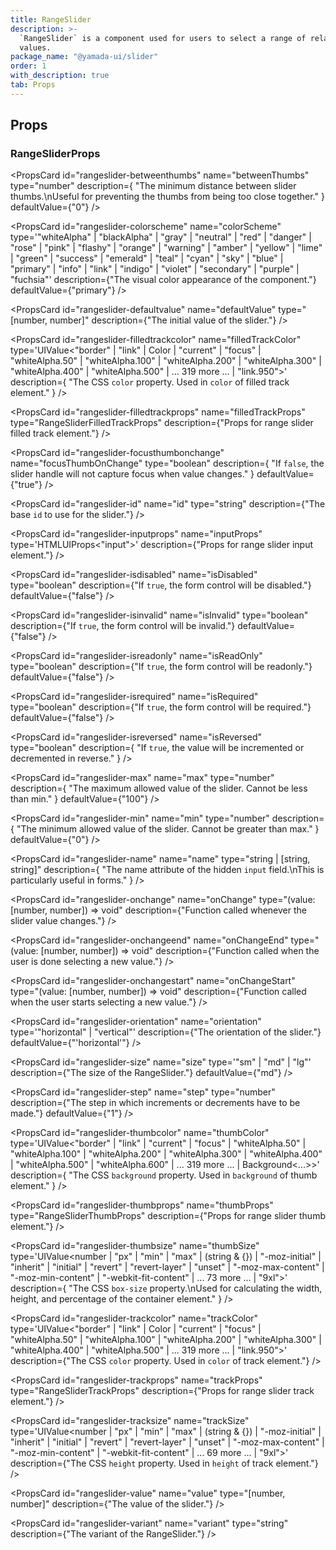 ```yaml
---
title: RangeSlider
description: >-
  `RangeSlider` is a component used for users to select a range of related
  values.
package_name: "@yamada-ui/slider"
order: 1
with_description: true
tab: Props
---
```


## Props

### RangeSliderProps

<PropsCard id="rangeslider-_accept" name="_accept" type="CSSUIObject" />

<PropsCard id="rangeslider-_active" name="_active" type="CSSUIObject" />

<PropsCard id="rangeslider-_after" name="_after" type="CSSUIObject" />

<PropsCard id="rangeslider-_anylink" name="_anyLink" type="CSSUIObject" />

<PropsCard id="rangeslider-_autofill" name="_autofill" type="CSSUIObject" />

<PropsCard id="rangeslider-_backdrop" name="_backdrop" type="CSSUIObject" />

<PropsCard id="rangeslider-_before" name="_before" type="CSSUIObject" />

<PropsCard id="rangeslider-_between" name="_between" type="CSSUIObject" />

<PropsCard id="rangeslider-_blank" name="_blank" type="CSSUIObject" />

<PropsCard id="rangeslider-_checked" name="_checked" type="CSSUIObject" />

<PropsCard id="rangeslider-_cue" name="_cue" type="CSSUIObject" />

<PropsCard id="rangeslider-_cueregion" name="_cueRegion" type="CSSUIObject" />

<PropsCard id="rangeslider-_dark" name="_dark" type="CSSUIObject" />

<PropsCard id="rangeslider-_default" name="_default" type="CSSUIObject" />

<PropsCard id="rangeslider-_disabled" name="_disabled" type="CSSUIObject" />

<PropsCard id="rangeslider-_empty" name="_empty" type="CSSUIObject" />

<PropsCard id="rangeslider-_enabled" name="_enabled" type="CSSUIObject" />

<PropsCard id="rangeslider-_end" name="_end" type="CSSUIObject" />

<PropsCard id="rangeslider-_even" name="_even" type="CSSUIObject" />

<PropsCard id="rangeslider-_expanded" name="_expanded" type="CSSUIObject" />

<PropsCard
  id="rangeslider-_fileselector"
  name="_fileSelector"
  type="CSSUIObject"
/>

<PropsCard id="rangeslider-_filled" name="_filled" type="CSSUIObject" />

<PropsCard id="rangeslider-_first" name="_first" type="CSSUIObject" />

<PropsCard
  id="rangeslider-_firstletter"
  name="_firstLetter"
  type="CSSUIObject"
/>

<PropsCard id="rangeslider-_firstline" name="_firstLine" type="CSSUIObject" />

<PropsCard id="rangeslider-_focus" name="_focus" type="CSSUIObject" />

<PropsCard
  id="rangeslider-_focusvisible"
  name="_focusVisible"
  type="CSSUIObject"
/>

<PropsCard
  id="rangeslider-_focuswithin"
  name="_focusWithin"
  type="CSSUIObject"
/>

<PropsCard id="rangeslider-_fullscreen" name="_fullScreen" type="CSSUIObject" />

<PropsCard id="rangeslider-_grabbed" name="_grabbed" type="CSSUIObject" />

<PropsCard
  id="rangeslider-_groupaccept"
  name="_groupAccept"
  type="CSSUIObject"
/>

<PropsCard
  id="rangeslider-_groupactive"
  name="_groupActive"
  type="CSSUIObject"
/>

<PropsCard id="rangeslider-_groupblank" name="_groupBlank" type="CSSUIObject" />

<PropsCard
  id="rangeslider-_groupchecked"
  name="_groupChecked"
  type="CSSUIObject"
/>

<PropsCard
  id="rangeslider-_groupdisabled"
  name="_groupDisabled"
  type="CSSUIObject"
/>

<PropsCard
  id="rangeslider-_groupenabled"
  name="_groupEnabled"
  type="CSSUIObject"
/>

<PropsCard
  id="rangeslider-_groupexpanded"
  name="_groupExpanded"
  type="CSSUIObject"
/>

<PropsCard id="rangeslider-_groupfocus" name="_groupFocus" type="CSSUIObject" />

<PropsCard
  id="rangeslider-_groupfocusvisible"
  name="_groupFocusVisible"
  type="CSSUIObject"
/>

<PropsCard
  id="rangeslider-_groupfocuswithin"
  name="_groupFocusWithin"
  type="CSSUIObject"
/>

<PropsCard
  id="rangeslider-_groupgrabbed"
  name="_groupGrabbed"
  type="CSSUIObject"
/>

<PropsCard
  id="rangeslider-_grouphorizontal"
  name="_groupHorizontal"
  type="CSSUIObject"
/>

<PropsCard id="rangeslider-_grouphover" name="_groupHover" type="CSSUIObject" />

<PropsCard id="rangeslider-_groupidle" name="_groupIdle" type="CSSUIObject" />

<PropsCard
  id="rangeslider-_groupinvalid"
  name="_groupInvalid"
  type="CSSUIObject"
/>

<PropsCard
  id="rangeslider-_grouploaded"
  name="_groupLoaded"
  type="CSSUIObject"
/>

<PropsCard
  id="rangeslider-_grouploading"
  name="_groupLoading"
  type="CSSUIObject"
/>

<PropsCard
  id="rangeslider-_groupoptional"
  name="_groupOptional"
  type="CSSUIObject"
/>

<PropsCard
  id="rangeslider-_groupplaceholdershown"
  name="_groupPlaceholderShown"
  type="CSSUIObject"
/>

<PropsCard
  id="rangeslider-_grouppressed"
  name="_groupPressed"
  type="CSSUIObject"
/>

<PropsCard
  id="rangeslider-_groupreadonly"
  name="_groupReadOnly"
  type="CSSUIObject"
/>

<PropsCard
  id="rangeslider-_groupreadwrite"
  name="_groupReadWrite"
  type="CSSUIObject"
/>

<PropsCard
  id="rangeslider-_groupreject"
  name="_groupReject"
  type="CSSUIObject"
/>

<PropsCard
  id="rangeslider-_grouprequired"
  name="_groupRequired"
  type="CSSUIObject"
/>

<PropsCard
  id="rangeslider-_groupselected"
  name="_groupSelected"
  type="CSSUIObject"
/>

<PropsCard
  id="rangeslider-_groupuserinvalid"
  name="_groupUserInvalid"
  type="CSSUIObject"
/>

<PropsCard id="rangeslider-_groupvalid" name="_groupValid" type="CSSUIObject" />

<PropsCard
  id="rangeslider-_groupvertical"
  name="_groupVertical"
  type="CSSUIObject"
/>

<PropsCard id="rangeslider-_hidden" name="_hidden" type="CSSUIObject" />

<PropsCard id="rangeslider-_holiday" name="_holiday" type="CSSUIObject" />

<PropsCard id="rangeslider-_horizontal" name="_horizontal" type="CSSUIObject" />

<PropsCard id="rangeslider-_hover" name="_hover" type="CSSUIObject" />

<PropsCard id="rangeslider-_idle" name="_idle" type="CSSUIObject" />

<PropsCard
  id="rangeslider-_indeterminate"
  name="_indeterminate"
  type="CSSUIObject"
/>

<PropsCard id="rangeslider-_inrange" name="_inRange" type="CSSUIObject" />

<PropsCard id="rangeslider-_invalid" name="_invalid" type="CSSUIObject" />

<PropsCard id="rangeslider-_last" name="_last" type="CSSUIObject" />

<PropsCard id="rangeslider-_light" name="_light" type="CSSUIObject" />

<PropsCard id="rangeslider-_link" name="_link" type="CSSUIObject" />

<PropsCard id="rangeslider-_loaded" name="_loaded" type="CSSUIObject" />

<PropsCard id="rangeslider-_loading" name="_loading" type="CSSUIObject" />

<PropsCard id="rangeslider-_marker" name="_marker" type="CSSUIObject" />

<PropsCard id="rangeslider-_mediadark" name="_mediaDark" type="CSSUIObject" />

<PropsCard id="rangeslider-_medialight" name="_mediaLight" type="CSSUIObject" />

<PropsCard
  id="rangeslider-_mediareducemotion"
  name="_mediaReduceMotion"
  type="CSSUIObject"
/>

<PropsCard id="rangeslider-_modal" name="_modal" type="CSSUIObject" />

<PropsCard
  id="rangeslider-_nativeactive"
  name="_nativeActive"
  type="CSSUIObject"
/>

<PropsCard
  id="rangeslider-_nativechecked"
  name="_nativeChecked"
  type="CSSUIObject"
/>

<PropsCard
  id="rangeslider-_nativedisabled"
  name="_nativeDisabled"
  type="CSSUIObject"
/>

<PropsCard
  id="rangeslider-_nativefocus"
  name="_nativeFocus"
  type="CSSUIObject"
/>

<PropsCard
  id="rangeslider-_nativefocusvisible"
  name="_nativeFocusVisible"
  type="CSSUIObject"
/>

<PropsCard
  id="rangeslider-_nativefocuswithin"
  name="_nativeFocusWithin"
  type="CSSUIObject"
/>

<PropsCard
  id="rangeslider-_nativehidden"
  name="_nativeHidden"
  type="CSSUIObject"
/>

<PropsCard
  id="rangeslider-_nativehover"
  name="_nativeHover"
  type="CSSUIObject"
/>

<PropsCard
  id="rangeslider-_nativereadonly"
  name="_nativeReadOnly"
  type="CSSUIObject"
/>

<PropsCard
  id="rangeslider-_nativetarget"
  name="_nativeTarget"
  type="CSSUIObject"
/>

<PropsCard
  id="rangeslider-_nativevalid"
  name="_nativeValid"
  type="CSSUIObject"
/>

<PropsCard id="rangeslider-_notfirst" name="_notFirst" type="CSSUIObject" />

<PropsCard id="rangeslider-_notlast" name="_notLast" type="CSSUIObject" />

<PropsCard id="rangeslider-_nottarget" name="_notTarget" type="CSSUIObject" />

<PropsCard id="rangeslider-_odd" name="_odd" type="CSSUIObject" />

<PropsCard id="rangeslider-_only" name="_only" type="CSSUIObject" />

<PropsCard id="rangeslider-_optional" name="_optional" type="CSSUIObject" />

<PropsCard id="rangeslider-_outrange" name="_outRange" type="CSSUIObject" />

<PropsCard id="rangeslider-_outside" name="_outside" type="CSSUIObject" />

<PropsCard id="rangeslider-_paused" name="_paused" type="CSSUIObject" />

<PropsCard id="rangeslider-_peeraccept" name="_peerAccept" type="CSSUIObject" />

<PropsCard id="rangeslider-_peeractive" name="_peerActive" type="CSSUIObject" />

<PropsCard id="rangeslider-_peerblank" name="_peerBlank" type="CSSUIObject" />

<PropsCard
  id="rangeslider-_peerchecked"
  name="_peerChecked"
  type="CSSUIObject"
/>

<PropsCard
  id="rangeslider-_peerdisabled"
  name="_peerDisabled"
  type="CSSUIObject"
/>

<PropsCard
  id="rangeslider-_peerenabled"
  name="_peerEnabled"
  type="CSSUIObject"
/>

<PropsCard
  id="rangeslider-_peerexpanded"
  name="_peerExpanded"
  type="CSSUIObject"
/>

<PropsCard id="rangeslider-_peerfocus" name="_peerFocus" type="CSSUIObject" />

<PropsCard
  id="rangeslider-_peerfocusvisible"
  name="_peerFocusVisible"
  type="CSSUIObject"
/>

<PropsCard
  id="rangeslider-_peerfocuswithin"
  name="_peerFocusWithin"
  type="CSSUIObject"
/>

<PropsCard
  id="rangeslider-_peergrabbed"
  name="_peerGrabbed"
  type="CSSUIObject"
/>

<PropsCard
  id="rangeslider-_peerhorizontal"
  name="_peerHorizontal"
  type="CSSUIObject"
/>

<PropsCard id="rangeslider-_peerhover" name="_peerHover" type="CSSUIObject" />

<PropsCard id="rangeslider-_peeridle" name="_peerIdle" type="CSSUIObject" />

<PropsCard
  id="rangeslider-_peerinvalid"
  name="_peerInvalid"
  type="CSSUIObject"
/>

<PropsCard id="rangeslider-_peerloaded" name="_peerLoaded" type="CSSUIObject" />

<PropsCard
  id="rangeslider-_peerloading"
  name="_peerLoading"
  type="CSSUIObject"
/>

<PropsCard
  id="rangeslider-_peeroptional"
  name="_peerOptional"
  type="CSSUIObject"
/>

<PropsCard
  id="rangeslider-_peerplaceholdershown"
  name="_peerPlaceholderShown"
  type="CSSUIObject"
/>

<PropsCard
  id="rangeslider-_peerpressed"
  name="_peerPressed"
  type="CSSUIObject"
/>

<PropsCard
  id="rangeslider-_peerreadonly"
  name="_peerReadOnly"
  type="CSSUIObject"
/>

<PropsCard
  id="rangeslider-_peerreadwrite"
  name="_peerReadWrite"
  type="CSSUIObject"
/>

<PropsCard id="rangeslider-_peerreject" name="_peerReject" type="CSSUIObject" />

<PropsCard
  id="rangeslider-_peerrequired"
  name="_peerRequired"
  type="CSSUIObject"
/>

<PropsCard
  id="rangeslider-_peerselected"
  name="_peerSelected"
  type="CSSUIObject"
/>

<PropsCard
  id="rangeslider-_peeruserinvalid"
  name="_peerUserInvalid"
  type="CSSUIObject"
/>

<PropsCard id="rangeslider-_peervalid" name="_peerValid" type="CSSUIObject" />

<PropsCard
  id="rangeslider-_peervertical"
  name="_peerVertical"
  type="CSSUIObject"
/>

<PropsCard id="rangeslider-_picture" name="_picture" type="CSSUIObject" />

<PropsCard
  id="rangeslider-_placeholder"
  name="_placeholder"
  type="CSSUIObject"
/>

<PropsCard
  id="rangeslider-_placeholdershown"
  name="_placeholderShown"
  type="CSSUIObject"
/>

<PropsCard id="rangeslider-_playing" name="_playing" type="CSSUIObject" />

<PropsCard id="rangeslider-_pressed" name="_pressed" type="CSSUIObject" />

<PropsCard id="rangeslider-_print" name="_print" type="CSSUIObject" />

<PropsCard id="rangeslider-_readonly" name="_readOnly" type="CSSUIObject" />

<PropsCard id="rangeslider-_readwrite" name="_readWrite" type="CSSUIObject" />

<PropsCard id="rangeslider-_reject" name="_reject" type="CSSUIObject" />

<PropsCard id="rangeslider-_required" name="_required" type="CSSUIObject" />

<PropsCard id="rangeslider-_ripple" name="_ripple" type="CSSUIObject" />

<PropsCard id="rangeslider-_scrollbar" name="_scrollbar" type="CSSUIObject" />

<PropsCard
  id="rangeslider-_scrollbarbutton"
  name="_scrollbarButton"
  type="CSSUIObject"
/>

<PropsCard
  id="rangeslider-_scrollbarcorner"
  name="_scrollbarCorner"
  type="CSSUIObject"
/>

<PropsCard
  id="rangeslider-_scrollbarthumb"
  name="_scrollbarThumb"
  type="CSSUIObject"
/>

<PropsCard
  id="rangeslider-_scrollbartrack"
  name="_scrollbarTrack"
  type="CSSUIObject"
/>

<PropsCard
  id="rangeslider-_scrollbartrackpiece"
  name="_scrollbarTrackPiece"
  type="CSSUIObject"
/>

<PropsCard id="rangeslider-_selected" name="_selected" type="CSSUIObject" />

<PropsCard id="rangeslider-_selection" name="_selection" type="CSSUIObject" />

<PropsCard id="rangeslider-_start" name="_start" type="CSSUIObject" />

<PropsCard id="rangeslider-_target" name="_target" type="CSSUIObject" />

<PropsCard id="rangeslider-_today" name="_today" type="CSSUIObject" />

<PropsCard
  id="rangeslider-_userinvalid"
  name="_userInvalid"
  type="CSSUIObject"
/>

<PropsCard id="rangeslider-_valid" name="_valid" type="CSSUIObject" />

<PropsCard id="rangeslider-_vertical" name="_vertical" type="CSSUIObject" />

<PropsCard id="rangeslider-_visited" name="_visited" type="CSSUIObject" />

<PropsCard id="rangeslider-_weekend" name="_weekend" type="CSSUIObject" />

<PropsCard
  id="rangeslider-betweenthumbs"
  name="betweenThumbs"
  type="number"
  description={
    "The minimum distance between slider thumbs.\nUseful for preventing the thumbs from being too close together."
  }
  defaultValue={"0"}
/>

<PropsCard
  id="rangeslider-colorscheme"
  name="colorScheme"
  type='"whiteAlpha" | "blackAlpha" | "gray" | "neutral" | "red" | "danger" | "rose" | "pink" | "flashy" | "orange" | "warning" | "amber" | "yellow" | "lime" | "green" | "success" | "emerald" | "teal" | "cyan" | "sky" | "blue" | "primary" | "info" | "link" | "indigo" | "violet" | "secondary" | "purple" | "fuchsia"'
  description={"The visual color appearance of the component."}
  defaultValue={"primary"}
/>

<PropsCard
  id="rangeslider-defaultvalue"
  name="defaultValue"
  type="[number, number]"
  description={"The initial value of the slider."}
/>

<PropsCard
  id="rangeslider-filledtrackcolor"
  name="filledTrackColor"
  type='UIValue<"border" | "link" | Color | "current" | "focus" | "whiteAlpha.50" | "whiteAlpha.100" | "whiteAlpha.200" | "whiteAlpha.300" | "whiteAlpha.400" | "whiteAlpha.500" | ... 319 more ... | "link.950">'
  description={
    "The CSS `color` property. Used in `color` of filled track element."
  }
/>

<PropsCard
  id="rangeslider-filledtrackprops"
  name="filledTrackProps"
  type="RangeSliderFilledTrackProps"
  description={"Props for range slider filled track element."}
/>

<PropsCard
  id="rangeslider-focusthumbonchange"
  name="focusThumbOnChange"
  type="boolean"
  description={
    "If `false`, the slider handle will not capture focus when value changes."
  }
  defaultValue={"true"}
/>

<PropsCard
  id="rangeslider-id"
  name="id"
  type="string"
  description={"The base `id` to use for the slider."}
/>

<PropsCard
  id="rangeslider-inputprops"
  name="inputProps"
  type='HTMLUIProps<"input">'
  description={"Props for range slider input element."}
/>

<PropsCard
  id="rangeslider-isdisabled"
  name="isDisabled"
  type="boolean"
  description={"If `true`, the form control will be disabled."}
  defaultValue={"false"}
/>

<PropsCard
  id="rangeslider-isinvalid"
  name="isInvalid"
  type="boolean"
  description={"If `true`, the form control will be invalid."}
  defaultValue={"false"}
/>

<PropsCard
  id="rangeslider-isreadonly"
  name="isReadOnly"
  type="boolean"
  description={"If `true`, the form control will be readonly."}
  defaultValue={"false"}
/>

<PropsCard
  id="rangeslider-isrequired"
  name="isRequired"
  type="boolean"
  description={"If `true`, the form control will be required."}
  defaultValue={"false"}
/>

<PropsCard
  id="rangeslider-isreversed"
  name="isReversed"
  type="boolean"
  description={
    "If `true`, the value will be incremented or decremented in reverse."
  }
/>

<PropsCard
  id="rangeslider-max"
  name="max"
  type="number"
  description={
    "The maximum allowed value of the slider. Cannot be less than min."
  }
  defaultValue={"100"}
/>

<PropsCard
  id="rangeslider-min"
  name="min"
  type="number"
  description={
    "The minimum allowed value of the slider. Cannot be greater than max."
  }
  defaultValue={"0"}
/>

<PropsCard
  id="rangeslider-name"
  name="name"
  type="string | [string, string]"
  description={
    "The name attribute of the hidden `input` field.\nThis is particularly useful in forms."
  }
/>

<PropsCard
  id="rangeslider-onchange"
  name="onChange"
  type="(value: [number, number]) => void"
  description={"Function called whenever the slider value changes."}
/>

<PropsCard
  id="rangeslider-onchangeend"
  name="onChangeEnd"
  type="(value: [number, number]) => void"
  description={"Function called when the user is done selecting a new value."}
/>

<PropsCard
  id="rangeslider-onchangestart"
  name="onChangeStart"
  type="(value: [number, number]) => void"
  description={"Function called when the user starts selecting a new value."}
/>

<PropsCard
  id="rangeslider-orientation"
  name="orientation"
  type='"horizontal" | "vertical"'
  description={"The orientation of the slider."}
  defaultValue={"'horizontal'"}
/>

<PropsCard
  id="rangeslider-size"
  name="size"
  type='"sm" | "md" | "lg"'
  description={"The size of the RangeSlider."}
  defaultValue={"md"}
/>

<PropsCard
  id="rangeslider-step"
  name="step"
  type="number"
  description={"The step in which increments or decrements have to be made."}
  defaultValue={"1"}
/>

<PropsCard
  id="rangeslider-thumbcolor"
  name="thumbColor"
  type='UIValue<"border" | "link" | "current" | "focus" | "whiteAlpha.50" | "whiteAlpha.100" | "whiteAlpha.200" | "whiteAlpha.300" | "whiteAlpha.400" | "whiteAlpha.500" | "whiteAlpha.600" | ... 319 more ... | Background<...>>'
  description={
    "The CSS `background` property. Used in `background` of thumb element."
  }
/>

<PropsCard
  id="rangeslider-thumbprops"
  name="thumbProps"
  type="RangeSliderThumbProps"
  description={"Props for range slider thumb element."}
/>

<PropsCard
  id="rangeslider-thumbsize"
  name="thumbSize"
  type='UIValue<number | "px" | "min" | "max" | (string & {}) | "-moz-initial" | "inherit" | "initial" | "revert" | "revert-layer" | "unset" | "-moz-max-content" | "-moz-min-content" | "-webkit-fit-content" | ... 73 more ... | "9xl">'
  description={
    "The CSS `box-size` property.\nUsed for calculating the width, height, and percentage of the container element."
  }
/>

<PropsCard
  id="rangeslider-trackcolor"
  name="trackColor"
  type='UIValue<"border" | "link" | Color | "current" | "focus" | "whiteAlpha.50" | "whiteAlpha.100" | "whiteAlpha.200" | "whiteAlpha.300" | "whiteAlpha.400" | "whiteAlpha.500" | ... 319 more ... | "link.950">'
  description={"The CSS `color` property. Used in `color` of track element."}
/>

<PropsCard
  id="rangeslider-trackprops"
  name="trackProps"
  type="RangeSliderTrackProps"
  description={"Props for range slider track element."}
/>

<PropsCard
  id="rangeslider-tracksize"
  name="trackSize"
  type='UIValue<number | "px" | "min" | "max" | (string & {}) | "-moz-initial" | "inherit" | "initial" | "revert" | "revert-layer" | "unset" | "-moz-max-content" | "-moz-min-content" | "-webkit-fit-content" | ... 69 more ... | "9xl">'
  description={"The CSS `height` property. Used in `height` of track element."}
/>

<PropsCard
  id="rangeslider-value"
  name="value"
  type="[number, number]"
  description={"The value of the slider."}
/>

<PropsCard
  id="rangeslider-variant"
  name="variant"
  type="string"
  description={"The variant of the RangeSlider."}
/>

